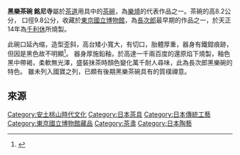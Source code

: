 {{infobox artwork
| title = 黑樂茶碗 銘尼寺
| image_file = Black Raku Tea Bowl.jpg
| image_size = 200px
| caption = 黑樂茶碗
| other_language_1  = 日語
|other_title_1 = {{lang|ja|}}
| artist = 長次郎、千利休
| year = 天正14年（西元1586年）
| type = 樂燒
| museum = 東京國立博物館
}}

'''黑樂茶碗 銘尼寺'''屬於[[茶道|茶道]]用具中的[[茶碗|茶碗]]，為[[樂燒|樂燒]]的代表作品之一。茶碗的高8.2公分， 口徑9.8公分，收藏於[[東京國立博物館|東京國立博物館]]，為[[長次郎|長次郎]]最早期的作品之一，於天正14年為[[千利休|千利休]]所燒製。

此碗口延內缩，造型歪斜，高台矮小寬大，有切口，胎體厚重，器身有鐵鉗痕跡，但因是黑色故不明顯<ref> {{Cite book | author = 滿岡忠成 | title = 茶の美術：茶器と茶室 | location = 日本 | publisher = 学習研究社 | date = 1978 | pages = 143 | ISBN = 9784050029327 | language = ja }} </ref>。 器身厚施鉛釉，於高達一千兩百度的還原焰下燒製，釉色黑中帶褐，柔軟無光澤，盛裝抹茶時顏色變化萬千耐人尋味，此為長次郎黑樂碗的特色。 雖未列入國寶之列，已頗有後期黑樂茶碗具有的質樸禪意。

==來源==
{{reflist|2}}

[[Category:安土桃山時代文化|Category:安土桃山時代文化]]
[[Category:日本茶具|Category:日本茶具]]
[[Category:日本傳統工藝|Category:日本傳統工藝]]
[[Category:東京國立博物館藏品|Category:東京國立博物館藏品]]
[[Category:茶盞|Category:茶盞]]
[[Category:日本陶藝|Category:日本陶藝]]